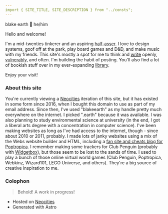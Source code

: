 ```yaml
---
import { SITE_TITLE, SITE_DESCRIPTION } from "../consts";
---
```


<Layout title="Welcome!">
  blake earth 💛 he/him
  
  Hello and welcome!
  
  I'm a mid-twenties tinkerer and an aspiring [half-asser](/library/highlights/books/OL52567052M/).
  I love to design systems, goof off at the park, play board
  games and D&D, and make music with my friends. This site's mostly a spot for me to think and [write](/cards)
  openly, [vulnerably](/library/highlights/tags/vulnerability/), and often. I'm building the
  habit of posting. You'll also find a lot of bookish stuff over in my ever-expanding [library](/library).

  Enjoy your visit!
  
  ### About this site 
  You're currently viewing a [Neocities](https://neocities.org/site/blakeearth/)
  iteration of this site, but it has existed in some form since 2016, when I
  bought this domain to use as part of my email address. Since then, I've used "blakeearth" as my handle
  pretty much everywhere on the internet. I picked ".earth" because it was
  available. I was also planning to study environmental science at university
  (in the end, I got a liberal arts degree with a concentration in computer
  science). I've been making websites as long as I've had access to the
  internet, though - since about 2010 or 2011, probably. I made lots of janky
  websites using a mix of the Webs website builder and HTML, including a [fan
  site and cheats blog for
  Poptropica](https://web.archive.org/web/20130504112845/http://poptropicawca.com/).
  I remember making some trackers for Club Penguin (probably with
  [Widgetbox](https://web.archive.org/web/20140327071108/http://www.widgetbox.com/)),
  but those seem to be lost to the sands of time. I used to play a bunch of
  those online virtual world games (Club Penguin, Poptropica, Webkinz,
  Wizard101, LEGO Universe, and others). They're a big source of creative
  inspiration to me.
  
  ### Colophon
  > Behold! A work in progress!
  - Hosted on [Neocities](https://neocities.org/site/blakeearth/)
  - Generated with Astro
</Layout>
